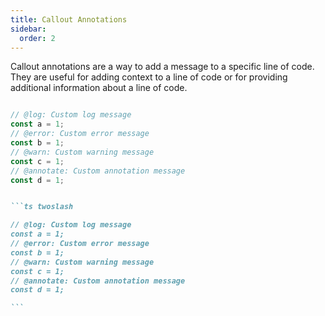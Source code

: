 ```yaml
---
title: Callout Annotations
sidebar:
  order: 2
---
```



Callout annotations are a way to add a message to a specific line of code. They are useful for adding context to a line of code or for providing additional information about a line of code.

<Tabs>

<TabItem label="Output">

```ts twoslash

// @log: Custom log message
const a = 1;
// @error: Custom error message
const b = 1;
// @warn: Custom warning message
const c = 1;
// @annotate: Custom annotation message
const d = 1;

```

</TabItem>

<TabItem label='Markdown'>

``````md

```ts twoslash

// @log: Custom log message
const a = 1;
// @error: Custom error message
const b = 1;
// @warn: Custom warning message
const c = 1;
// @annotate: Custom annotation message
const d = 1;

```

``````

</TabItem>

</Tabs>